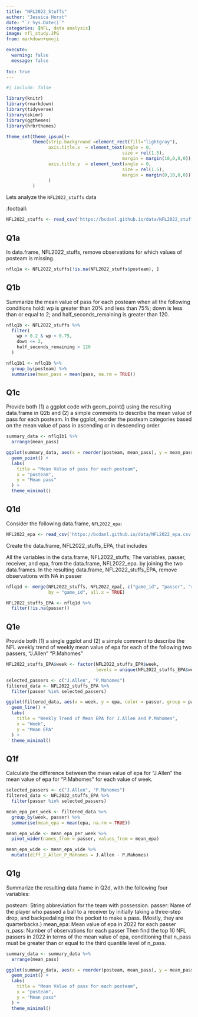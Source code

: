 ```yaml
---
title: "NFL2022_Stuffs"
author: "Jessica Horst"
date: "`r Sys.Date()`"
categories: [NFL, data analysis]
image: nfl_study.JPG
from: markdown+emoji

execute: 
  warning: false
  message: false
  
toc: true
---
```


```r
#| include: false

library(knitr)
library(rmarkdown)
library(tidyverse)
library(skimr)
library(ggthemes)
library(hrbrthemes)

theme_set(theme_ipsum()+
          theme(strip.background =element_rect(fill="lightgray"),
                axis.title.x  = element_text(angle = 0,
                                            size = rel(1.5),
                                            margin = margin(10,0,0,0)),
                axis.title.y  = element_text(angle = 0,
                                            size = rel(1.5),
                                            margin = margin(0,10,0,0))
                )
          )
```

Lets analyze the `NFL2022_stuffs` data

:football:

```r
NFL2022_stuffs <- read_csv('https://bcdanl.github.io/data/NFL2022_stuffs.csv')
```

## Q1a

In data.frame, NFL2022_stuffs, remove observations for which values of posteam is missing.

```r
nflq1a <- NFL2022_stuffs[!is.na(NFL2022_stuffs$posteam), ]
```

## Q1b

Summarize the mean value of pass for each posteam when all the following conditions hold: wp is greater than 20% and less than 75%; down is less than or equal to 2; and half_seconds_remaining is greater than 120.

```r
nflq1b <- NFL2022_stuffs %>%
  filter(
    wp > 0.2 & wp < 0.75,
    down <= 2,
    half_seconds_remaining > 120
  )
```

```r
nflq1b1 <- nflq1b %>%
  group_by(posteam) %>%
  summarise(mean_pass = mean(pass, na.rm = TRUE))
```

## Q1c

Provide both (1) a ggplot code with geom_point() using the resulting data.frame in Q2b and (2) a simple comments to describe the mean value of pass for each posteam. In the ggplot, reorder the posteam categories based on the mean value of pass in ascending or in descending order.

```r
summary_data <- nflq1b1 %>%
  arrange(mean_pass)
```

```r
ggplot(summary_data, aes(x = reorder(posteam, mean_pass), y = mean_pass)) +
  geom_point() +
  labs(
    title = "Mean Value of pass for each posteam",
    x = "posteam",
    y = "Mean pass"
  ) +
  theme_minimal()
```

## Q1d

Consider the following data.frame, `NFL2022_epa`:

```r
NFL2022_epa <- read_csv('https://bcdanl.github.io/data/NFL2022_epa.csv')
```

Create the data.frame, NFL2022_stuffs_EPA, that includes

All the variables in the data.frame, NFL2022_stuffs;
The variables, passer, receiver, and epa, from the data.frame, NFL2022_epa. by joining the two data.frames.
In the resulting data.frame, NFL2022_stuffs_EPA, remove observations with NA in passer

```r
nflq1d <- merge(NFL2022_stuffs, NFL2022_epa[, c("game_id", "passer", "receiver", "epa")], 
                by = "game_id", all.x = TRUE)
```

```r
NFL2022_stuffs_EPA <- nflq1d %>%
  filter(!is.na(passer))
```

## Q1e 

Provide both (1) a single ggplot and (2) a simple comment to describe the NFL weekly trend of weekly mean value of epa for each of the following two passers,
"J.Allen"
"P.Mahomes"

```r
NFL2022_stuffs_EPA$week <- factor(NFL2022_stuffs_EPA$week, 
                                  levels = unique(NFL2022_stuffs_EPA$week))
```

```r
selected_passers <- c("J.Allen", "P.Mahomes")
filtered_data <- NFL2022_stuffs_EPA %>%
  filter(passer %in% selected_passers)

```

```r
ggplot(filtered_data, aes(x = week, y = epa, color = passer, group = passer)) +
  geom_line() +
  labs(
    title = "Weekly Trend of Mean EPA for J.Allen and P.Mahomes",
    x = "Week",
    y = "Mean EPA"
  ) +
  theme_minimal()
```

## Q1f

Calculate the difference between the mean value of epa for "J.Allen" the mean value of epa for "P.Mahomes" for each value of week.

```r
selected_passers <- c("J.Allen", "P.Mahomes")
filtered_data <- NFL2022_stuffs_EPA %>%
  filter(passer %in% selected_passers)

```

```r
mean_epa_per_week <- filtered_data %>%
  group_by(week, passer) %>%
  summarise(mean_epa = mean(epa, na.rm = TRUE))
```

```r
mean_epa_wide <- mean_epa_per_week %>%
  pivot_wider(names_from = passer, values_from = mean_epa)
```

```r
mean_epa_wide <- mean_epa_wide %>%
  mutate(diff_J_Allen_P_Mahomes = J.Allen - P.Mahomes)
```

## Q1g

Summarize the resulting data.frame in Q2d, with the following four variables:

posteam: String abbreviation for the team with possession.
passer: Name of the player who passed a ball to a receiver by initially taking a three-step drop, and backpedaling into the pocket to make a pass. (Mostly, they are quarterbacks.)
mean_epa: Mean value of epa in 2022 for each passer
n_pass: Number of observations for each passer
Then find the top 10 NFL passers in 2022 in terms of the mean value of epa, conditioning that n_pass must be greater than or equal to the third quantile level of n_pass.

```r
summary_data <- summary_data %>%
  arrange(mean_pass)
```

```r
ggplot(summary_data, aes(x = reorder(posteam, mean_pass), y = mean_pass)) +
  geom_point() +
  labs(
    title = "Mean Value of pass for each posteam",
    x = "posteam",
    y = "Mean pass"
  ) +
  theme_minimal()

```

